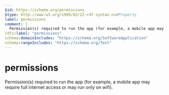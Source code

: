 ```yaml
---
$id: https://schema.org/permissions
$type: http://www.w3.org/1999/02/22-rdf-syntax-ns#Property
label: permissions
comment: |
  Permission(s) required to run the app (for example, a mobile app may require full internet access or may run only on wifi).
rdfs:label: "permissions"
schema:domainIncludes: "https://schema.org/SoftwareApplication"
schema:rangeIncludes: "https://schema.org/Text"
---
```


# permissions

Permission(s) required to run the app (for example, a mobile app may require full internet access or may run only on wifi).

